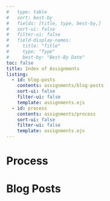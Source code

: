 ```yaml
---
#   type: table
#   sort: best-by
#   fields: [title, type, best-by,]
#   sort-ui: false
#   filter-ui: false
#   field-display-names: 
#     title: "Title"
#     type: "Type"
#     best-by: "Best-By Date"
toc: false
title: Index of Assignments
listing:
  - id: blog-posts
    contents: assignments/blog-posts
    sort-ui: false
    filter-ui: false
    template: assignments.ejs
  - id: process
    contents: assignments/process
    sort-ui: false
    filter-ui: false
    template: assignments.ejs
---
```

               

# Process

::: {#process}
:::

# Blog Posts   

:::{#blog-posts}
:::
   